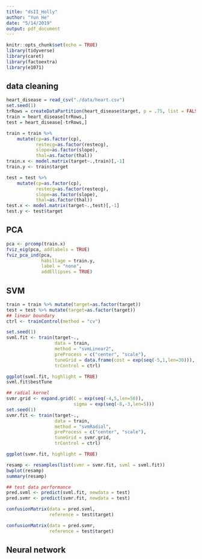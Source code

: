 ```yaml
---
title: "dsII_Holly"
author: "Yun He"
date: "5/14/2019"
output: pdf_document
---
```


```r
knitr::opts_chunk$set(echo = TRUE)
library(tidyverse)
library(caret)
library(factoextra)
library(e1071)
```

## data cleaning
```r
heart_disease = read_csv("./data/heart.csv")
set.seed(1)
trRows = createDataPartition(heart_disease$target, p = .75, list = FALSE)
train = heart_disease[trRows,]
test = heart_disease[-trRows,]

train = train %>% 
    mutate(cp=as.factor(cp),
           restecg=as.factor(restecg),
           slope=as.factor(slope),
           thal=as.factor(thal))
train.x <- model.matrix(target~.,train)[,-1]
train.y <- train$target

test = test %>% 
    mutate(cp=as.factor(cp),
           restecg=as.factor(restecg),
           slope=as.factor(slope),
           thal=as.factor(thal))
test.x <- model.matrix(target~.,test)[,-1]
test.y <- test$target
```

## PCA
```r
pca <- prcomp(train.x)
fviz_eig(pca, addlabels = TRUE)
fviz_pca_ind(pca,
             habillage = train.y,
             label = "none",
             addEllipses = TRUE)
```

## SVM
```r
train = train %>% mutate(target=as.factor(target))
test = test %>% mutate(target=as.factor(target))
## linear boundary
ctrl <- trainControl(method = "cv")

set.seed(1)
svml.fit <- train(target~., 
                  data = train, 
                  method = "svmLinear2",
                  preProcess = c("center", "scale"),
                  tuneGrid = data.frame(cost = exp(seq(-5,1,len=30))),
                  trControl = ctrl)

ggplot(svml.fit, highlight = TRUE)
svml.fit$bestTune

## radial kernel
svmr.grid <- expand.grid(C = exp(seq(-4,5,len=50)),
                         sigma = exp(seq(-8,-3,len=5)))
set.seed(1)             
svmr.fit <- train(target~., 
                  data = train,
                  method = "svmRadial",
                  preProcess = c("center", "scale"),
                  tuneGrid = svmr.grid,
                  trControl = ctrl)

ggplot(svmr.fit, highlight = TRUE)

resamp <- resamples(list(svmr = svmr.fit, svml = svml.fit))
bwplot(resamp)
summary(resamp)

## test data performance
pred.svml <- predict(svml.fit, newdata = test)
pred.svmr <- predict(svmr.fit, newdata = test)

confusionMatrix(data = pred.svml, 
                reference = test$target)

confusionMatrix(data = pred.svmr, 
                reference = test$target)
```

## Neural network
```r

```

